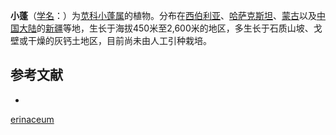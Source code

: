 {{Speciesbox
| name = 小蓬
| status = 
| status_system = 
| image = 
| genus = Nanophyton
| species = erinaceum
| authority = (Pall.) Bunge
}}

'''小蓬'''（[[学名|学名]]：{{lang|la|''Nanophyton erinaceum''}}）为[[苋科|苋科]][[小蓬属|小蓬属]]的植物。分布在[[西伯利亚|西伯利亚]]、[[哈萨克斯坦|哈萨克斯坦]]、[[蒙古|蒙古]]以及[[中国大陆|中国大陆]]的[[新疆|新疆]]等地，生长于海拔450米至2,600米的地区，多生长于石质山坡、戈壁或干燥的灰钙土地区，目前尚未由人工引种栽培。

== 参考文献 ==
<div class="references-small">
* {{cite web| url =http://www.bioinfo.cn/db05/KmzwSpecies.php?action=view&id=3895| title =小蓬| work =《中国高等植物数据库全库》| publisher =中国科学院微生物研究所| author =昆明植物研究所| accessdate =2009-02-25| deadurl =yes| archiveurl =https://web.archive.org/web/20160305054015/http://www.bioinfo.cn/db05/KmzwSpecies.php?action=view&id=3895| archivedate =2016-03-05}}
</div>
{{Taxonbar|from=Q10960468}}

{{DEFAULTSORT:Nanophyton erinaceum}}
[[Category:小蓬属|erinaceum]]


{{Amaranthaceae-stub}}